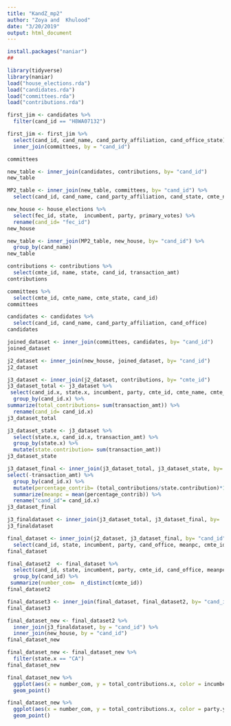 ```yaml
---
title: "KandZ_mp2"
author: "Zoya and  Khulood"
date: "3/20/2019"
output: html_document
---
```


```r
install.packages("naniar")
##
```

```r
library(tidyverse)
library(naniar)
load("house_elections.rda")
load("candidates.rda")
load("committees.rda")
load("contributions.rda")
```


```r
first_jim <- candidates %>%
  filter(cand_id == "H8WA07132")
```

```r
first_jim <- first_jim %>%
  select(cand_id, cand_name, cand_party_affiliation, cand_office_state) %>%
  inner_join(committees, by = "cand_id")
```



```r
committees
```



```r
new_table <- inner_join(candidates, contributions, by= "cand_id")
new_table
```


```r
MP2_table <- inner_join(new_table, committees, by= "cand_id") %>%
  select(cand_id, cand_name, cand_party_affiliation, cand_state, cmte_name, cmte_state, connected_org_name)
```

```r
new_house <- house_elections %>%
  select(fec_id, state,  incumbent, party, primary_votes) %>%
  rename(cand_id= "fec_id")
new_house 
```



```r
new_table <- inner_join(MP2_table, new_house, by= "cand_id") %>%
  group_by(cand_name)
new_table
```


```r
contributions <- contributions %>%
  select(cmte_id, name, state, cand_id, transaction_amt)
contributions
```


```r
committees %>%
  select(cmte_id, cmte_name, cmte_state, cand_id) 
committees
```


```r
candidates <- candidates %>%
  select(cand_id, cand_name, cand_party_affiliation, cand_office)
candidates
```


```r
joined_dataset <- inner_join(committees, candidates, by= "cand_id")
joined_dataset
```


```r
j2_dataset <- inner_join(new_house, joined_dataset, by= "cand_id")
j2_dataset
```


```r
j3_dataset <- inner_join(j2_dataset, contributions, by= "cmte_id") 
j3_dataset_total <- j3_dataset %>%
 select(cand_id.x, state.x, incumbent, party, cmte_id, cmte_name, cmte_party_affiliation, cand_party_affiliation, cand_office, state.y, transaction_amt) %>%
  group_by(cand_id.x) %>% 
summarize(total_contributions= sum(transaction_amt)) %>%
  rename(cand_id= cand_id.x)
j3_dataset_total
```


```r
j3_dataset_state <- j3_dataset %>%
  select(state.x, cand_id.x, transaction_amt) %>%
  group_by(state.x) %>%
  mutate(state.contribution= sum(transaction_amt))
j3_dataset_state
```


```r
j3_dataset_final <- inner_join(j3_dataset_total, j3_dataset_state, by= "cand_id.x") %>%
select(-transaction_amt) %>%
  group_by(cand_id.x) %>%
  mutate(percentage_contrib= (total_contributions/state.contribution)*100) %>%
  summarize(meanpc = mean(percentage_contrib)) %>%
  rename("cand_id"= cand_id.x)
j3_dataset_final
```


```r
j3_finaldataset <- inner_join(j3_dataset_total, j3_dataset_final, by=  "cand_id")
j3_finaldataset
```


```r
final_dataset <- inner_join(j2_dataset, j3_dataset_final, by= "cand_id") %>%
  select(cand_id, state, incumbent, party, cand_office, meanpc, cmte_id) 
final_dataset
```

```r
final_dataset2  <- final_dataset %>%
  select(cand_id, state, incumbent, party, cmte_id, cand_office, meanpc) %>%
  group_by(cand_id) %>%
 summarize(number_com=  n_distinct(cmte_id))
final_dataset2
```

```r
final_dataset3 <- inner_join(final_dataset, final_dataset2, by= "cand_id")
final_dataset3
```

```r
final_dataset_new <- final_dataset2 %>%
  inner_join(j3_finaldataset, by = "cand_id") %>%
  inner_join(new_house, by = "cand_id") 
final_dataset_new
```



```r
final_dataset_new <- final_dataset_new %>%
  filter(state.x == "CA")
final_dataset_new
```

```r
final_dataset_new %>%
  ggplot(aes(x = number_com, y = total_contributions.x, color = incumbent.x, size = primary_votes)) +
  geom_point() 
```

```r
final_dataset_new %>%
  ggplot(aes(x = number_com, y = total_contributions.x, color = party.y, size = primary_votes)) +
  geom_point()
```




